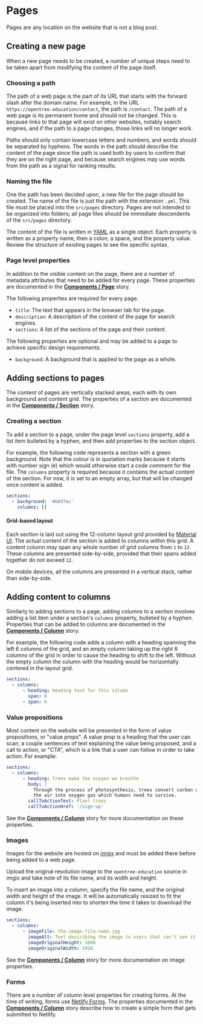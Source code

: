 
<Meta title="Guides/Pages" />

# Pages

Pages are any location on the website that is not a blog post.

## Creating a new page

When a new page needs to be created, a number of unique steps need to be taken
apart from modifying the content of the page itself.

### Choosing a path

The path of a web page is the part of its URL that starts with the forward slash
after the domain name. For example, in the URL
`https://opentree.education/contact`, the path is `/contact`. The path of a web
page is its permanent home and should not be changed. This is because links to
that page will exist on other websites, notably search engines, and if the path
to a page changes, those links will no longer work.

Paths should only contain lowercase letters and numbers, and words should be
separated by hyphens. The words in the path should describe the content of the
page since the path is used both by users to confirm that they are on the right
page, and because search engines may use words from the path as a signal for
ranking results.

### Naming the file

One the path has been decided upon, a new file for the page should be created.
The name of the file is just the path with the extension `.yml`. This file must
be placed into the `src/pages` directory. Pages are not intended to be organized
into folders; all page files should be immediate descendents of the `src/pages`
directory.

The content of the file is written in [YAML](https://yaml.org/) as a single
object. Each property is written as a property name, then a colon, a space, and
the property value. Review the structure of existing pages to see the specific
syntax.

### Page level properties

In addition to the visible content on the page, there are a number of metadata
attributes that need to be added for every page. These properties are documented
in the [**Components / Page**](?path=/story/components-page--page) story.

The following properties are required for every page.

- `title`: The text that appears in the browser tab for the page.
- `description`: A description of the content of the page for search engines.
- `sections`: A list of the sections of the page and their content.

The following properties are optional and may be added to a page to achieve
specific design requirements.

- `background`: A background that is applied to the page as a whole.

## Adding sections to pages

The content of pages are vertically stacked areas, each with its own background
and content grid. The properties of a section are documented in the
[**Components / Section**](?path=/story/components-section--section) story.

### Creating a section

To add a section to a page, under the page level `sections` property, add a list
item bulleted by a hyphen, and then add properties to the section object.

For example, the following code represents a section with a green background.
Note that the colour is in quotation marks because it starts with number sign
(`#`) which would otherwise start a code comment for the file. The `columns`
property is required because it contains the actual content of the section. For
now, it is set to an empty array, but that will be changed once content is
added.

```yaml
sections:
  - background: '#b8d7ac'
    columns: []
```

#### Grid-based layout

Each section is laid out using the 12-column layout grid provided by
[Material UI](https://mui.com/components/grid/). The actual content of the
section is added to columns within this grid. A content column may span any
whole number of grid columns from `1` to `12`. These columns are presented
side-by-side, provided that their spans added together do not exceed `12`.

On mobile devices, all the columns are presented in a vertical stack, rather
than side-by-side.

## Adding content to columns

Similarly to adding sections to a page, adding columns to a section involves
adding a list item under a section's `columns` property, bulleted by a hyphen.
Properties that can be added to columns are documented in the
[**Components / Column**](?path=/story/components-column--column) story.

For example, the following code adds a column with a heading spanning the left 6
columns of the grid, and an empty column taking up the right 6 columns of the
grid in order to cause the heading to shift to the left. Without the empty
column the column with the heading would be horizontally centered in the layout
grid.

```yaml
sections:
  - columns:
      - heading: Heading text for this column
        span: 6
      - span: 6
```

### Value propositions

Most content on the website will be presented in the form of value propositions,
or "value props". A value prop is a heading that the user can scan, a couple
sentences of text explaining the value being proposed, and a call to action, or
"CTA", which is a link that a user can follow in order to take action. For
example:

```yaml
sections:
  - columns:
      - heading: Trees make the oxygen we breathe
        body: |
          Through the process of photosynthesis, trees convert carbon dioxide in
          the air into oxygen gas which humans need to survive.
        callToActionText: Plant trees
        callToActionHref: '/sign-up'
```

See the [**Components / Column**](?path=/story/components-column--column) story
for more documentation on these properties.

### Images

Images for the website are hosted on [imgix](https://dashboard.imgix.com/) and
must be added there before being added to a web page.

Upload the original resolution image to the `opentree-education` source in imgix
and take note of its file name, and its width and height.

To insert an image into a column, specify the file name, and the original width
and height of the image. It will be automatically resized to fit the column it's
being inserted into to shorten the time it takes to download the image.

```yaml
sections:
  - columns:
      - imageFile: the-image-file-name.jpg
        imageAlt: Text describing the image to users that can't see it
        imageOriginalHeight: 1080
        imageOriginalWidth: 1920
```

See the [**Components / Column**](?path=/story/components-column--column) story
for more documentation on image properties.

### Forms

There are a number of column level properties for creating forms. At the time of
writing, forms use [Netlify Forms](https://www.netlify.com/products/forms/). The
properties documented in the
[**Components / Column**](?path=/story/components-column--column) story describe
how to create a simple form that gets submitted to Netlify.
